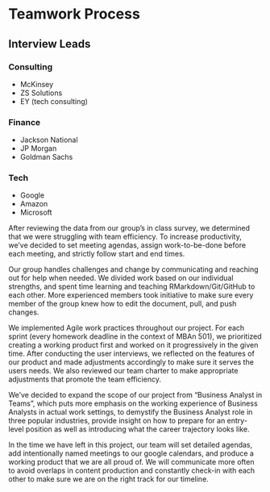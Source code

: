 # Teamwork Process

## Interview Leads {-}
### Consulting {-}
  * McKinsey
  * ZS Solutions
  * EY (tech consulting)

### Finance {-}
  * Jackson National
  * JP Morgan
  * Goldman Sachs

### Tech {-}
  * Google
  * Amazon
  * Microsoft

After reviewing the data from our group’s in class survey, we determined that we were struggling with team efficiency. To increase productivity, we’ve decided to set meeting agendas, assign work-to-be-done before each meeting, and strictly follow start and end times.

Our group handles challenges and change by communicating and reaching out for help when needed. We divided work based on our individual strengths, and spent time learning and teaching RMarkdown/Git/GitHub to each other. More experienced members took initiative to make sure every member of  the group knew how to edit the document, pull, and push changes.

We implemented Agile work practices throughout our project. For each sprint (every homework deadline in the context of MBAn 501), we prioritized creating a working product first and worked on it progressively in the given time. After conducting the user interviews, we reflected on the features of our product and made adjustments accordingly to make sure it serves the users needs. We also reviewed our team charter to make appropriate adjustments that promote the team efficiency.

We’ve decided to expand the scope of our project from “Business Analyst in Teams”, which puts more emphasis on the working experience of Business Analysts in actual work settings, to demystify the Business Analyst role in three popular industries, provide insight on how to prepare for an entry-level position as well as introducing what the career trajectory looks like.

In the time we have left in this project, our team will set detailed agendas, add intentionally named meetings to our google calendars, and produce a working product that we are all proud of. We will communicate more often to avoid overlaps in content production and constantly check-in with each other to make sure we are on the right track for our timeline.